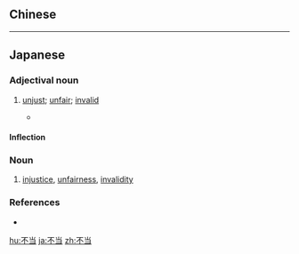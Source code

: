 {{also|不當}}
==Chinese==
{{zh-see|不當}}

----

==Japanese==
{{ja-kanjitab|ふ|とう|yomi=on}}

===Adjectival noun===
{{ja-adj|infl=na|ふとう|kyu=不當}}

# [[unjust]]; [[unfair]]; [[invalid]]
#* {{RQ:Obama enzetsu}}
#*: {{ja-usex|政治犯を釈放し、'''不当'''逮捕をやめねばならない。|せいじはん を しゃくほう し、 '''ふとう''' たいほ を やめねば ならない。|It must release political prisoners and stop unjust arrests.}}

====Inflection====
{{ja-na|ふとう}}

===Noun===
{{ja-noun|ふとう|kyu=不當}}

# [[injustice]], [[unfairness]], [[invalidity]]

===References===
* {{R:Shogakukan}}

[[hu:不当]]
[[ja:不当]]
[[zh:不当]]